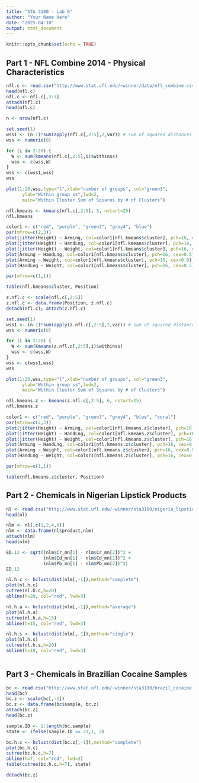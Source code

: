 ```yaml
---
title: "STA 3180 - Lab 6"
author: "Your Name Here"
date: "2025-04-10"
output: html_document
---
```


```r
knitr::opts_chunk$set(echo = TRUE)
```

## Part 1 - NFL Combine 2014 - Physical Characteristics

```r

nfl.c <- read.csv("http://www.stat.ufl.edu/~winner/data/nfl_combine.csv")
head(nfl.c)
nfl.c <- nfl.c[,3:7]
attach(nfl.c)
head(nfl.c)

n <- nrow(nfl.c)

set.seed(1)
wss1 <- (n-1)*sum(apply(nfl.c[,2:5],2,var)) # sum of squared distances w/ 1 cluster
wss <- numeric(0)

for (i in 2:20) {
  W <- sum(kmeans(nfl.c[,2:5],i)$withinss)
  wss <- c(wss,W)
}
wss <- c(wss1,wss)
wss

plot(1:20,wss,type="l",xlab="number of groups", col="green3",
      ylab="Within group ss",lwd=2,
      main="Within Cluster Sum of Squares by # of Clusters")

nfl.kmeans <- kmeans(nfl.c[,2:5], 5, nstart=25)
nfl.kmeans

color1 <- c("red", "purple", "green3", "grey4", "blue")
par(mfrow=c(2,3))
plot(jitter(Height) ~ ArmLng, col=color1[nfl.kmeans$cluster], pch=16, cex=0.5)
plot(jitter(Height) ~ HandLng, col=color1[nfl.kmeans$cluster], pch=16, cex=0.5)
plot(jitter(Height) ~ Weight, col=color1[nfl.kmeans$cluster], pch=16, cex=0.5)
plot(ArmLng ~ HandLng, col=color1[nfl.kmeans$cluster], pch=16, cex=0.5)
plot(ArmLng ~ Weight, col=color1[nfl.kmeans$cluster], pch=16, cex=0.5)
plot(HandLng ~ Weight, col=color1[nfl.kmeans$cluster], pch=16, cex=0.5)

par(mfrow=c(1,1))

table(nfl.kmeans$cluster, Position) 

z.nfl.c <- scale(nfl.c[,2:5])
z.nfl.c <- data.frame(Position, z.nfl.c)
detach(nfl.c); attach(z.nfl.c)

set.seed(1)
wss1 <- (n-1)*sum(apply(z.nfl.c[,2:5],2,var)) # sum of squared distances w/ 1 cluster
wss <- numeric(0)

for (i in 2:20) {
  W <- sum(kmeans(z.nfl.c[,2:5],i)$withinss)
  wss <- c(wss,W)
}
wss <- c(wss1,wss)
wss

plot(1:20,wss,type="l",xlab="number of groups", col="green3",
      ylab="Within group ss",lwd=2,
      main="Within Cluster Sum of Squares by # of Clusters")

nfl.kmeans.z <- kmeans(z.nfl.c[,2:5], 6, nstart=25)
nfl.kmeans.z

color1 <- c("red", "purple", "green3", "grey4", "blue", "coral")
par(mfrow=c(2,3))
plot(jitter(Height) ~ ArmLng, col=color1[nfl.kmeans.z$cluster], pch=16, cex=0.5)
plot(jitter(Height) ~ HandLng, col=color1[nfl.kmeans.z$cluster], pch=16, cex=0.5)
plot(jitter(Height) ~ Weight, col=color1[nfl.kmeans.z$cluster], pch=16, cex=0.5)
plot(ArmLng ~ HandLng, col=color1[nfl.kmeans.z$cluster], pch=16, cex=0.5)
plot(ArmLng ~ Weight, col=color1[nfl.kmeans.z$cluster], pch=16, cex=0.5)
plot(HandLng ~ Weight, col=color1[nfl.kmeans.z$cluster], pch=16, cex=0.5)

par(mfrow=c(1,1))

table(nfl.kmeans.z$cluster, Position) 

```

## Part 2 - Chemicals in Nigerian Lipstick Products

```r
nl <- read.csv("http://www.stat.ufl.edu/~winner/sta3180/nigeria_lipstick.csv")
head(nl)

nlm <- nl[,c(1,2,4,6)]
nlm <- data.frame(nl$product,nlm)
attach(nlm)
head(nlm)

ED.12 <- sqrt((nlm$Cr_mn[1] - nlm$Cr_mn[2])^2 + 
              (nlm$Cd_mn[1] - nlm$Cd_mn[2])^2 + 
              (nlm$Pb_mn[1] - nlm$Pb_mn[2])^2)
ED.12

nl.h.c <- hclust(dist(nlm[,-1]),method="complete")   
plot(nl.h.c)
cutree(nl.h.c,h=20) 
abline(h=20, col="red", lwd=3)

nl.h.a <- hclust(dist(nlm[,-1]),method="average")   
plot(nl.h.a)
cutree(nl.h.a,h=15) 
abline(h=15, col="red", lwd=3)

nl.h.s <- hclust(dist(nlm[,-1]),method="single")   
plot(nl.h.s)
cutree(nl.h.s,h=20) 
abline(h=10, col="red", lwd=3)



```

## Part 3 - Chemicals in Brazilian Cocaine Samples

```r

bc <- read.csv("http://www.stat.ufl.edu/~winner/sta3180/brazil_cocaine.csv")
head(bc)
bc.z <- scale(bc[,-1])
bc.z <- data.frame(bc$sample, bc.z)
attach(bc.z)
head(bc.z)

sample.ID <- 1:length(bc.sample)
state <- ifelse(sample.ID <= 21,1, 2)

bc.h.c <- hclust(dist(bc.z[,-1]),method="complete")   
plot(bc.h.c)
cutree(bc.h.c,h=7) 
abline(h=7, col="red", lwd=3)
table(cutree(bc.h.c,h=7), state)

detach(bc.z)
```
